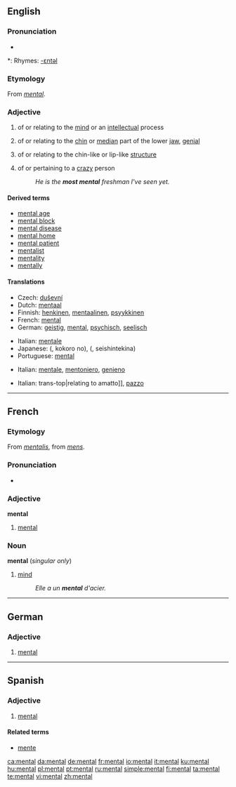 {{wikipedia|mental (disambiguation)}}
==English==

===Pronunciation===
* {{audio|en-us-mental.ogg|Audio (US)}}

*: Rhymes: [[Rhymes:English:-ɛntəl|-ɛntəl]]

===Etymology===
From {{MF.}} ''[[#French|mental]]''.

===Adjective===
{{wikipedia}}
{{en-adj|-}}

# of or relating to the [[mind]] or an [[intellect]]ual process
# {{anatomy}} of or relating to the [[chin]] or [[median]] part of the lower [[jaw]], [[genial]]
# {{biology}} of or relating to the chin-like or lip-like [[structure]]
# {{context|colloquial|comparable}} of or pertaining to a [[crazy]] person
#: ''He is the '''most mental''' freshman I've seen yet.''

====Derived terms====
* [[mental age]]
* [[mental block]]
* [[mental disease]]
* [[mental home]]
* [[mental patient]]
* [[mentalist]]
* [[mentality]]
* [[mentally]]

====Translations====
{{trans-top|relating to the mind}}
* Czech: [[duševní]]
* Dutch: [[mentaal]]
* Finnish: [[henkinen]], [[mentaalinen]], [[psyykkinen]]
* French: [[#French|mental]]
* German: [[geistig]], [[mental#German|mental]], [[psychisch]], [[seelisch]]
{{trans-mid}}
* Italian: [[mentale]]
* Japanese: {{Jpan|[[心]]の}} ({{Jpan|[[こころ]]の}}, kokoro no), {{Jpan|[[精神的な]]}} ({{Jpan|[[精神的な]]}}, seishintekina)
* Portuguese: [[#Portuguese|mental]]
{{trans-bottom}}

{{trans-top|relating to the chin}}
* Italian: [[mentale]], [[mentoniero]], [[genieno]]
{{trans-mid}}
{{trans-bottom}}

{{trans-top|relating to the chin-like structure}}
{{trans-mid}}
{{trans-bottom}}

{{trans-top|relating to a crazy person}}
* Italian: trans-top|relating to amatto]], [[pazzo]]
{{trans-mid}}
{{trans-bottom}}

----

==French==

===Etymology===
From {{LL.|fr}} ''[[mentalis]]'', from {{L.|fr}} ''[[mens]]''.

===Pronunciation===
*{{audio|Fr-mental.ogg|audio}}

===Adjective===
'''mental'''

# [[#Adjective|mental]]

===Noun===
'''mental''' {{m}} (''singular only'')

# [[mind]]
#: ''Elle a un '''mental''' d'acier.''

----

==German==

===Adjective===
{{de-adj|-}}

# [[mental#English|mental]]

----

==Spanish==

===Adjective===
{{es-adj|pl=mentales}}

# [[mental#English|mental]]

====Related terms====
*[[mente]]

[[ca:mental]]
[[da:mental]]
[[de:mental]]
[[fr:mental]]
[[io:mental]]
[[it:mental]]
[[ku:mental]]
[[hu:mental]]
[[pl:mental]]
[[pt:mental]]
[[ru:mental]]
[[simple:mental]]
[[fi:mental]]
[[ta:mental]]
[[te:mental]]
[[vi:mental]]
[[zh:mental]]